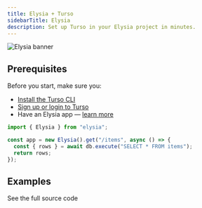 ```yaml
---
title: Elysia + Turso
sidebarTitle: Elysia
description: Set up Turso in your Elysia project in minutes.
---
```


![Elysia banner](/images/guides/elysia-banner.png)

## Prerequisites

Before you start, make sure you:

- [Install the Turso CLI](/cli/installation)
- [Sign up or login to Turso](/cli/authentication#signup)
- Have an Elysia app &mdash; [learn more](https://elysiajs.com/quick-start.html)

<Steps>

<Step title="Install the libSQL SDK">

<Snippet file="install-libsql-client-ts.mdx" />

</Step>

<Step title="Retrieve database credentials">

<Snippet file="retrieve-database-credentials.mdx" />

</Step>

<Step title="Configure LibSQL client">

<Snippet file="configure-libsql-client-ts.mdx" />

</Step>

<Step title="Execute SQL">

```ts
import { Elysia } from "elysia";

const app = new Elysia().get("/items", async () => {
  const { rows } = await db.execute("SELECT * FROM items");
  return rows;
});
```

</Step>

</Steps>

## Examples

<CardGroup cols={2}>
  <Card
    title="Expenses tracker app with Elysia & Turso"
    icon="github"
    href="https://github.com/tursodatabase/examples/tree/master/app-expenses-tracker-elysia"
  >
    See the full source code
  </Card>
</CardGroup>
